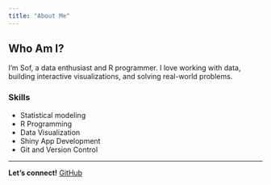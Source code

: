 ```yaml
---
title: "About Me"
---
```


## Who Am I?

I'm Sof, a data enthusiast and R programmer. I love working with data, building interactive visualizations, and solving real-world problems.

### Skills
- Statistical modeling
- R Programming
- Data Visualization
- Shiny App Development
- Git and Version Control

---

**Let's connect!** [GitHub](https://github.com/SofAguiar) 